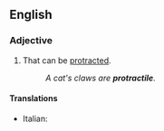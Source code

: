 ==English==

===Adjective===
{{en-adj}}

# That can be [[protract]]ed.
#: ''A cat's claws are '''protractile'''.''

====Translations====
{{trans-top|that can be protracted}}
* Italian: {{t|it|protrattile}}
{{trans-mid}}
{{trans-bottom}}